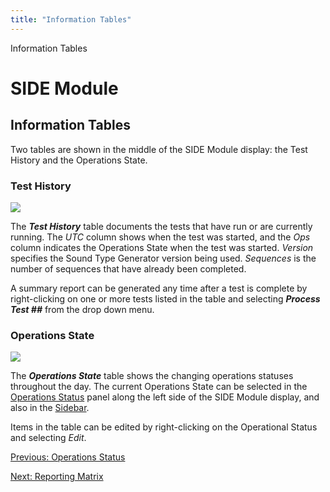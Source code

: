 ```yaml
---
title: "Information Tables"
---
```

 Information Tables  

SIDE Module
===========

Information Tables
------------------

Two tables are shown in the middle of the SIDE Module display: the Test History and the Operations State.

  

### Test History

![](images/SIDETestHist.png)  
  

The **_Test History_** table documents the tests that have run or are currently running. The _UTC_ column shows when the test was started, and the _Ops_ column indicates the Operations State when the test was started. _Version_ specifies the Sound Type Generator version being used. _Sequences_ is the number of sequences that have already been completed.

A summary report can be generated any time after a test is complete by right-clicking on one or more tests listed in the table and selecting **_Process Test ##_** from the drop down menu.

  
  

### Operations State

![](images/SIDEOpStatTable.PNG)  
  

The **_Operations State_** table shows the changing operations statuses throughout the day. The current Operations State can be selected in the [Operations Status](SIDE_OpStat.html) panel along the left side of the SIDE Module display, and also in the [Sidebar](SIDE_Sidebar.html).

Items in the table can be edited by right-clicking on the Operational Status and selecting _Edit_.

  
  
  

[Previous: Operations Status](SIDE_OpStat.html)

[Next: Reporting Matrix](SIDE_ReportMatrix.html)